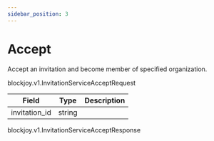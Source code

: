 ```yaml
---
sidebar_position: 3
---
```



# Accept

<ApiMethod method="rpc" name="Accept" />

Accept an invitation and become member of specified organization.

<ApiMethod method="requests" name="InvitationServiceAcceptRequest" />

<VersionType>blockjoy.v1.InvitationServiceAcceptRequest</VersionType>

| Field         | Type   | Description |
| ------------- | ------ | ----------- |
| invitation_id | string |             |

<CustomCodeBlock codes={codes} />

<ApiMethod method="returns" name="InvitationServiceAcceptResponse" />

<VersionType>blockjoy.v1.InvitationServiceAcceptResponse</VersionType>
